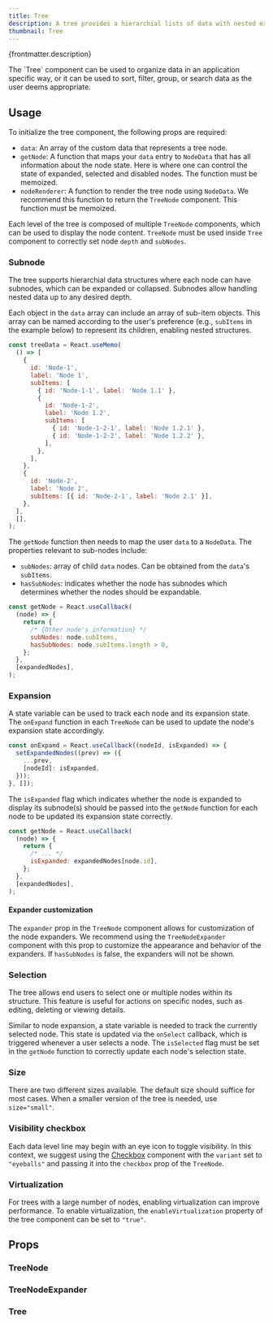 ```yaml
---
title: Tree
description: A tree provides a hierarchial lists of data with nested expandable levels.
thumbnail: Tree
---
```


<p>{frontmatter.description}</p>
The `Tree` component can be used to organize data in an application specific way, or it can be used to
sort, filter, group, or search data as the user deems appropriate.

## Usage

To initialize the tree component, the following props are required:

- `data`: An array of the custom data that represents a tree node.
- `getNode`: A function that maps your `data` entry to `NodeData` that has all information about the node state. Here is where one can control the state of expanded, selected and disabled nodes. The function must be memoized.
- `nodeRenderer`: A function to render the tree node using `NodeData`. We recommend this function to return the `TreeNode` component. This function must be memoized.

<LiveExample src='Tree.main.jsx'>
  <AllExamples.TreeMainExample client:load />
</LiveExample>

Each level of the tree is composed of multiple `TreeNode` components, which can be used to display the node content. `TreeNode` must be used inside `Tree` component to correctly set node `depth` and `subNodes`.

### Subnode

The tree supports hierarchial data structures where each node can have subnodes, which can be expanded or collapsed. Subnodes allow handling nested data up to any desired depth.

Each object in the `data` array can include an array of sub-item objects. This array can be named according to the user's preference (e.g., `subItems` in the example below) to represent its children, enabling nested structures.

```jsx
const treeData = React.useMemo(
  () => [
    {
      id: 'Node-1',
      label: 'Node 1',
      subItems: [
        { id: 'Node-1-1', label: 'Node 1.1' },
        {
          id: 'Node-1-2',
          label: 'Node 1.2',
          subItems: [
            { id: 'Node-1-2-1', label: 'Node 1.2.1' },
            { id: 'Node-1-2-2', label: 'Node 1.2.2' },
          ],
        },
      ],
    },
    {
      id: 'Node-2',
      label: 'Node 2',
      subItems: [{ id: 'Node-2-1', label: 'Node 2.1' }],
    },
  ],
  [],
);
```

The `getNode` function then needs to map the user `data` to a `NodeData`. The properties relevant to sub-nodes include:

- `subNodes`: array of child `data` nodes. Can be obtained from the `data`'s `subItems`.
- `hasSubNodes`: indicates whether the node has subnodes which determines whether the nodes should be expandable.

```jsx {5, 6}
const getNode = React.useCallback(
  (node) => {
    return {
      /* {Other node's information} */
      subNodes: node.subItems,
      hasSubNodes: node.subItems.length > 0,
    };
  },
  [expandedNodes],
);
```

### Expansion

A state variable can be used to track each node and its expansion state. The `onExpand` function in each `TreeNode` can be used to update the node's expansion state accordingly.

```jsx
const onExpand = React.useCallback((nodeId, isExpanded) => {
  setExpandedNodes((prev) => ({
    ...prev,
    [nodeId]: isExpanded,
  }));
}, []);
```

The `isExpanded` flag which indicates whether the node is expanded to display its subnode(s) should be passed into the `getNode` function for each node to be updated its expansion state correctly.

```jsx {5}
const getNode = React.useCallback(
  (node) => {
    return {
      /* ... */
      isExpanded: expandedNodes[node.id],
    };
  },
  [expandedNodes],
);
```

<LiveExample src='Tree.expansion.jsx'>
  <AllExamples.TreeExpansionExample client:load />
</LiveExample>

#### Expander customization

The `expander` prop in the `TreeNode` component allows for customization of the node expanders. We recommend using the `TreeNodeExpander` component with this prop to customize the appearance and behavior of the expanders. If `hasSubNodes` is false, the expanders will not be shown.

<LiveExample src='Tree.customizeExpander.jsx'>
  <AllExamples.TreeCustomizeExpanderExample client:load />
</LiveExample>

### Selection

The tree allows end users to select one or multiple nodes within its structure. This feature is useful for actions on specific nodes, such as editing, deleting or viewing details.

Similar to node expansion, a state variable is needed to track the currently selected node. This state is updated via the `onSelect` callback, which is triggered whenever a user selects a node. The `isSelected` flag must be set in the `getNode` function to correctly update each node's selection state.

<LiveExample src='Tree.selection.jsx'>
  <AllExamples.TreeSelectionExample client:load />
</LiveExample>

### Size

There are two different sizes available. The default size should suffice for most cases. When a smaller version of the tree is needed, use `size="small"`.

<LiveExample src='Tree.small.jsx'>
  <AllExamples.TreeSmallExample client:load />
</LiveExample>

### Visibility checkbox

Each data level line may begin with an eye icon to toggle visibility. In this context, we suggest using the [Checkbox](/docs/checkbox) component with the `variant` set to `"eyeballs"` and passing it into the `checkbox` prop of the `TreeNode`.

<LiveExample src='Tree.visibilityCheckbox.jsx'>
  <AllExamples.TreeVisibilityCheckboxExample client:load />
</LiveExample>

### Virtualization

For trees with a large number of nodes, enabling virtualization can improve performance. To enable virtualization, the `enableVirtualization` property of the tree component can be set to `"true"`.

<LiveExample src='Tree.virtualization.jsx'>
  <AllExamples.TreeVirtualizationExample client:load />
</LiveExample>

## Props

### TreeNode

<PropsTable path='@itwin/itwinui-react/esm/core/Tree/TreeNode.d.ts' />

### TreeNodeExpander

<PropsTable path='@itwin/itwinui-react/esm/core/Tree/TreeNodeExpander.d.ts' />

### Tree

<PropsTable path='@itwin/itwinui-react/esm/core/Tree/Tree.d.ts' />
